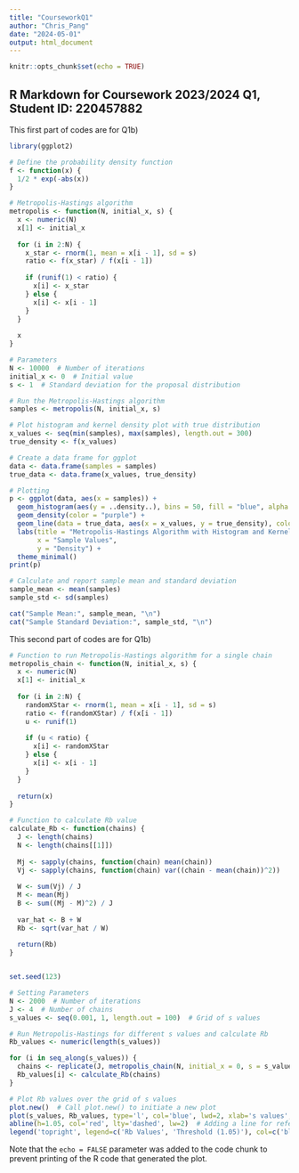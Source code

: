 ```yaml
---
title: "CourseworkQ1"
author: "Chris_Pang"
date: "2024-05-01"
output: html_document
---
```


```r
knitr::opts_chunk$set(echo = TRUE)
```

## R Markdown for Coursework 2023/2024 Q1, Student ID: 220457882


This first part of codes are for Q1b)
```r

library(ggplot2)

# Define the probability density function
f <- function(x) {
  1/2 * exp(-abs(x))
}

# Metropolis-Hastings algorithm
metropolis <- function(N, initial_x, s) {
  x <- numeric(N)
  x[1] <- initial_x
  
  for (i in 2:N) {
    x_star <- rnorm(1, mean = x[i - 1], sd = s)
    ratio <- f(x_star) / f(x[i - 1])
    
    if (runif(1) < ratio) {
      x[i] <- x_star
    } else {
      x[i] <- x[i - 1]
    }
  }
  
  x
}

# Parameters
N <- 10000  # Number of iterations
initial_x <- 0  # Initial value
s <- 1  # Standard deviation for the proposal distribution

# Run the Metropolis-Hastings algorithm
samples <- metropolis(N, initial_x, s)

# Plot histogram and kernel density plot with true distribution
x_values <- seq(min(samples), max(samples), length.out = 300)
true_density <- f(x_values)

# Create a data frame for ggplot
data <- data.frame(samples = samples)
true_data <- data.frame(x_values, true_density)

# Plotting
p <- ggplot(data, aes(x = samples)) +
  geom_histogram(aes(y = ..density..), bins = 50, fill = "blue", alpha = 0.4) +
  geom_density(color = "purple") +
  geom_line(data = true_data, aes(x = x_values, y = true_density), color = "red", size = 0.4) +
  labs(title = "Metropolis-Hastings Algorithm with Histogram and Kernel Density",
       x = "Sample Values",
       y = "Density") +
  theme_minimal()
print(p)

# Calculate and report sample mean and standard deviation
sample_mean <- mean(samples)
sample_std <- sd(samples)

cat("Sample Mean:", sample_mean, "\n")
cat("Sample Standard Deviation:", sample_std, "\n")
```


This second part of codes are for Q1b)
```r
# Function to run Metropolis-Hastings algorithm for a single chain
metropolis_chain <- function(N, initial_x, s) {
  x <- numeric(N)
  x[1] <- initial_x
  
  for (i in 2:N) {
    randomXStar <- rnorm(1, mean = x[i - 1], sd = s)
    ratio <- f(randomXStar) / f(x[i - 1])
    u <- runif(1)
    
    if (u < ratio) {
      x[i] <- randomXStar
    } else {
      x[i] <- x[i - 1]
    }
  }
  
  return(x)
}

# Function to calculate Rb value
calculate_Rb <- function(chains) {
  J <- length(chains)
  N <- length(chains[[1]])
  
  Mj <- sapply(chains, function(chain) mean(chain))
  Vj <- sapply(chains, function(chain) var((chain - mean(chain))^2))
  
  W <- sum(Vj) / J
  M <- mean(Mj)
  B <- sum((Mj - M)^2) / J
  
  var_hat <- B + W
  Rb <- sqrt(var_hat / W)
  
  return(Rb)
}


set.seed(123)

# Setting Parameters
N <- 2000  # Number of iterations
J <- 4  # Number of chains
s_values <- seq(0.001, 1, length.out = 100)  # Grid of s values

# Run Metropolis-Hastings for different s values and calculate Rb
Rb_values <- numeric(length(s_values))

for (i in seq_along(s_values)) {
  chains <- replicate(J, metropolis_chain(N, initial_x = 0, s = s_values[i]), simplify = FALSE)
  Rb_values[i] <- calculate_Rb(chains)
}

# Plot Rb values over the grid of s values
plot.new()  # Call plot.new() to initiate a new plot
plot(s_values, Rb_values, type='l', col='blue', lwd=2, xlab='s values', ylab='R hat values', main='Rb Values over a Grid of s Values')
abline(h=1.05, col='red', lty='dashed', lw=2)  # Adding a line for reference 
legend('topright', legend=c('Rb Values', 'Threshold (1.05)'), col=c('blue', 'red'), lty=1:1, cex=0.8)
```

Note that the `echo = FALSE` parameter was added to the code chunk to prevent printing of the R code that generated the plot.
